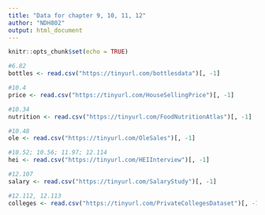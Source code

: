 ```yaml
---
title: "Data for chapter 9, 10, 11, 12"
author: "NDH802"
output: html_document
---
```


```r
knitr::opts_chunk$set(echo = TRUE)
```

```r
#6.82
bottles <- read.csv("https://tinyurl.com/bottlesdata")[, -1]

#10.4
price <- read.csv("https://tinyurl.com/HouseSellingPrice")[, -1]

#10.34
nutrition <- read.csv("https://tinyurl.com/FoodNutritionAtlas")[, -1]

#10.48
ole <- read.csv("https://tinyurl.com/OleSales")[, -1]

#10.52; 10.56; 11.97; 12.114
hei <- read.csv("https://tinyurl.com/HEIInterview")[, -1]

#12.107
salary <- read.csv("https://tinyurl.com/SalaryStudy")[, -1]

#12.112, 12.113
colleges <- read.csv("https://tinyurl.com/PrivateCollegesDataset")[, -1]
```




